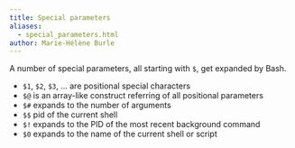 ```yaml
---
title: Special parameters
aliases:
  - special_parameters.html
author: Marie-Hélène Burle
---
```


:::{.def}

A number of special parameters, all starting with `$`, get expanded by Bash.

:::

- `$1`, `$2`, `$3`, ... are positional special characters
- `$@` is an array-like construct referring of all positional parameters
- `$#` expands to the number of arguments
- `$$` pid of the current shell
- `$!` expands to the PID of the most recent background command
- `$0` expands to the name of the current shell or script


<!-- https://stackoverflow.com/questions/5163144/what-are-the-special-dollar-sign-shell-variables -->
<!-- https://www.gnu.org/software/bash/manual/html_node/Variable-Index.html -->
<!-- https://www.gnu.org/software/bash/manual/html_node/Special-Parameters.html -->
